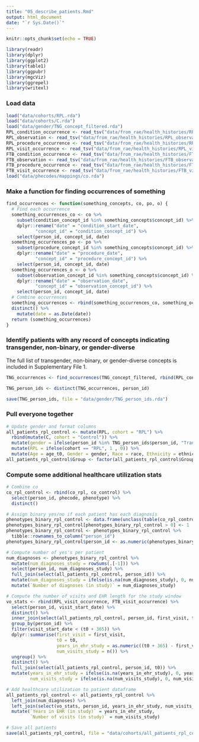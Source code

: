 ```yaml
---
title: "05_describe_patients.Rmd"
output: html_document
date: "`r Sys.Date()`"
---
```


```r

knitr::opts_chunk$set(echo = TRUE)

library(readr)
library(dplyr)
library(ggplot2)
library(table1)
library(ggpubr)
library(mgcViz)
library(ggrepel)
library(writexl)

```

### Load data

```r

load("data/cohorts/RPL.rda")
load("data/cohorts/C.rda")
load("data/gender/TNG_concept_filtered.rda")
RPL_condition_occurrence <- read_tsv("data/from_rae/health_histories/RPL_condition_occurrence.txt")
RPL_observation <- read_tsv("data/from_rae/health_histories/RPL_observation.txt")
RPL_procedure_occurrence <- read_tsv("data/from_rae/health_histories/RPL_procedure_occurrence.txt")
RPL_visit_occurrence <- read_tsv("data/from_rae/health_histories/RPL_visit_occurrence.txt")
FTB_condition_occurrence <- read_tsv("data/from_rae/health_histories/FTB_condition_occurrence.txt")
FTB_observation <- read_tsv("data/from_rae/health_histories/FTB_observation.txt")
FTB_procedure_occurrence <- read_tsv("data/from_rae/health_histories/FTB_procedure_occurrence.txt")
FTB_visit_occurrence <- read_tsv("data/from_rae/health_histories/FTB_visit_occurrence.txt")
load("data/phecodes/mappings/co.rda")

```

### Make a function for finding occurrences of something

```r

find_occurrences <- function(something_concepts, co, po, o) {
  # Find each occurrence
  something_occurrences_co <- co %>%
    subset(condition_concept_id %in% something_concepts$concept_id) %>%
    dplyr::rename("date" = "condition_start_date",
           "concept_id" = "condition_concept_id") %>%
    select(person_id, concept_id, date)
  something_occurrences_po <- po %>%
    subset(procedure_concept_id %in% something_concepts$concept_id) %>%
    dplyr::rename("date" = "procedure_date",
           "concept_id" = "procedure_concept_id") %>%
    select(person_id, concept_id, date)
  something_occurrences_o <- o %>%
    subset(observation_concept_id %in% something_concepts$concept_id) %>%
    dplyr::rename("date" = "observation_date",
           "concept_id" = "observation_concept_id") %>%
    select(person_id, concept_id, date)
  # Combine occurrences
  something_occurrences <- rbind(something_occurrences_co, something_occurrences_po, something_occurrences_o) %>%
  distinct() %>%
    mutate(date = as.Date(date))
  return (something_occurrences)
}

```

### Identify patients with any record of concepts indicating transgender, non-binary, or gender-diverse
The full list of transgender, non-binary, or gender-diverse concepts is included in Supplementary File 1.

```r

TNG_occurrences <- find_occurrences(TNG_concept_filtered, rbind(RPL_condition_occurrence, FTB_condition_occurrence), rbind(RPL_procedure_occurrence, FTB_procedure_occurrence), rbind(RPL_observation, FTB_observation))

TNG_person_ids <- distinct(TNG_occurrences, person_id)

save(TNG_person_ids, file = "data/gender/TNG_person_ids.rda")

```

### Pull everyone together

```r

# Update gender and format columns
all_patients_rpl_control <- mutate(RPL, cohort = "RPL") %>%
  rbind(mutate(C, cohort = "Control")) %>%
  mutate(gender = ifelse(person_id %in% TNG_person_ids$person_id, "Transgender, non-binary, or gender diverse", "Cisgender woman")) %>%
  mutate(RPL = ifelse(cohort == "RPL", 1 , 0)) %>%
  mutate(Age = age_t0, Gender = gender, Race = race, Ethnicity = ethnicity, Group = cohort, `Number of visits (total)` = num_visits, `Years in EHR (total)` = years_in_ehr)
all_patients_rpl_control$Group <- factor(all_patients_rpl_control$Group, levels = c("RPL", "Control"))

```

### Compute some additional healthcare utilization stats

```r

# Combine co
co_rpl_control <- rbind(co_rpl, co_control) %>%
  select(person_id, phecode, phenotype) %>%
  distinct()

# Assign binary yes/no if each patient has each diagnosis
phenotypes_binary_rpl_control <- data.frame(unclass(table(co_rpl_control$person_id, co_rpl_control$phenotype)))
phenotypes_binary_rpl_control[phenotypes_binary_rpl_control > 0] <- 1 
phenotypes_binary_rpl_control <- phenotypes_binary_rpl_control %>%
  tibble::rownames_to_column("person_id")
phenotypes_binary_rpl_control$person_id <- as.numeric(phenotypes_binary_rpl_control$person_id)

# Compute number of yes's per patient
num_diagnoses <- phenotypes_binary_rpl_control %>%
  mutate(num_diagnoses_study = rowSums(.[-1])) %>%
  select(person_id, num_diagnoses_study) %>%
  full_join(select(all_patients_rpl_control, person_id)) %>%
  mutate(num_diagnoses_study = ifelse(is.na(num_diagnoses_study), 0, num_diagnoses_study)) %>%
  mutate(`Number of diagnoses (in study)` = num_diagnoses_study)

# Compute the number of visits and EHR length for the study window
vo_stats <- rbind(RPL_visit_occurrence, FTB_visit_occurrence) %>%
  select(person_id, visit_start_date) %>%
  distinct() %>%
  inner_join(select(all_patients_rpl_control, person_id, first_visit, t0)) %>%
  group_by(person_id) %>%
  filter(visit_start_date < (t0 + 365)) %>%
  dplyr::summarise(first_visit = first_visit,
                   t0 = t0,
                   years_in_ehr_study = as.numeric((t0 + 365) - first_visit) / 365,
                   num_visits_study = n()) %>%
  ungroup() %>%
  distinct() %>%
  full_join(select(all_patients_rpl_control, person_id, t0)) %>%
  mutate(years_in_ehr_study = ifelse(is.na(years_in_ehr_study), 0, years_in_ehr_study),
         num_visits_study = ifelse(is.na(num_visits_study), 0, num_visits_study))

# Add healthcare utilization to patient dataframe
all_patients_rpl_control <- all_patients_rpl_control %>%
  left_join(num_diagnoses) %>%
  left_join(select(vo_stats, person_id, years_in_ehr_study, num_visits_study)) %>%
  mutate(`Years in EHR (in study)` = years_in_ehr_study,
         `Number of visits (in study)` = num_visits_study)

# Save all patients
save(all_patients_rpl_control, file = "data/cohorts/all_patients_rpl_control.rda")

```




